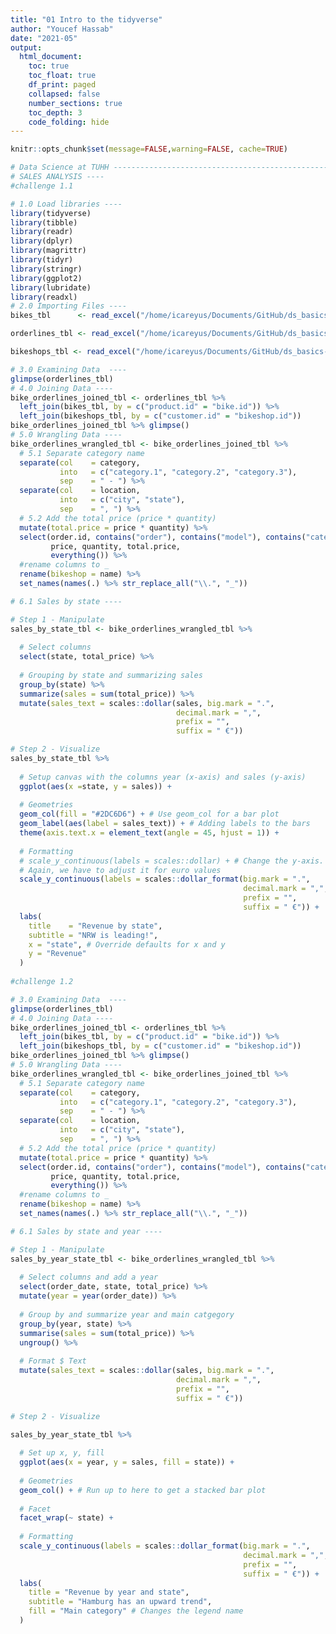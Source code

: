 ```yaml
---
title: "01 Intro to the tidyverse"
author: "Youcef Hassab"
date: "2021-05"
output:
  html_document:
    toc: true
    toc_float: true
    df_print: paged
    collapsed: false
    number_sections: true
    toc_depth: 3
    code_folding: hide
---
```


```r
knitr::opts_chunk$set(message=FALSE,warning=FALSE, cache=TRUE)
```
```r
# Data Science at TUHH ------------------------------------------------------
# SALES ANALYSIS ----
#challenge 1.1

# 1.0 Load libraries ----
library(tidyverse)
library(tibble)  
library(readr)     
library(dplyr)    
library(magrittr) 
library(tidyr)    
library(stringr)  
library(ggplot2)
library(lubridate)
library(readxl)
# 2.0 Importing Files ----
bikes_tbl      <- read_excel("/home/icareyus/Documents/GitHub/ds_basics-Clap-Trap1/01_tidyverse_files/ds_data/01_bike_sales/01_raw_data/bikes.xlsx")

orderlines_tbl <- read_excel("/home/icareyus/Documents/GitHub/ds_basics-Clap-Trap1/01_tidyverse_files/ds_data/01_bike_sales/01_raw_data/orderlines.xlsx")

bikeshops_tbl <- read_excel("/home/icareyus/Documents/GitHub/ds_basics-Clap-Trap1/01_tidyverse_files/ds_data/01_bike_sales/01_raw_data/bikeshops.xlsx")

# 3.0 Examining Data  ----
glimpse(orderlines_tbl)
# 4.0 Joining Data ----
bike_orderlines_joined_tbl <- orderlines_tbl %>%
  left_join(bikes_tbl, by = c("product.id" = "bike.id")) %>%
  left_join(bikeshops_tbl, by = c("customer.id" = "bikeshop.id"))
bike_orderlines_joined_tbl %>% glimpse()
# 5.0 Wrangling Data ----
bike_orderlines_wrangled_tbl <- bike_orderlines_joined_tbl %>%
  # 5.1 Separate category name
  separate(col    = category,
           into   = c("category.1", "category.2", "category.3"),
           sep    = " - ") %>%
  separate(col    = location,
           into   = c("city", "state"),
           sep    = ", ") %>%
  # 5.2 Add the total price (price * quantity) 
  mutate(total.price = price * quantity) %>%
  select(order.id, contains("order"), contains("model"), contains("category"),
         price, quantity, total.price,
         everything()) %>%
  #rename columns to _
  rename(bikeshop = name) %>%
  set_names(names(.) %>% str_replace_all("\\.", "_"))

# 6.1 Sales by state ----

# Step 1 - Manipulate
sales_by_state_tbl <- bike_orderlines_wrangled_tbl %>%
  
  # Select columns
  select(state, total_price) %>%
  
  # Grouping by state and summarizing sales
  group_by(state) %>% 
  summarize(sales = sum(total_price)) %>%
  mutate(sales_text = scales::dollar(sales, big.mark = ".", 
                                     decimal.mark = ",", 
                                     prefix = "", 
                                     suffix = " €"))

# Step 2 - Visualize
sales_by_state_tbl %>%
  
  # Setup canvas with the columns year (x-axis) and sales (y-axis)
  ggplot(aes(x =state, y = sales)) +
  
  # Geometries
  geom_col(fill = "#2DC6D6") + # Use geom_col for a bar plot
  geom_label(aes(label = sales_text)) + # Adding labels to the bars
  theme(axis.text.x = element_text(angle = 45, hjust = 1)) +
  
  # Formatting
  # scale_y_continuous(labels = scales::dollar) + # Change the y-axis. 
  # Again, we have to adjust it for euro values
  scale_y_continuous(labels = scales::dollar_format(big.mark = ".", 
                                                    decimal.mark = ",", 
                                                    prefix = "", 
                                                    suffix = " €")) +
  labs(
    title    = "Revenue by state",
    subtitle = "NRW is leading!",
    x = "state", # Override defaults for x and y
    y = "Revenue"
  )
  
#challenge 1.2

# 3.0 Examining Data  ----
glimpse(orderlines_tbl)
# 4.0 Joining Data ----
bike_orderlines_joined_tbl <- orderlines_tbl %>%
  left_join(bikes_tbl, by = c("product.id" = "bike.id")) %>%
  left_join(bikeshops_tbl, by = c("customer.id" = "bikeshop.id"))
bike_orderlines_joined_tbl %>% glimpse()
# 5.0 Wrangling Data ----
bike_orderlines_wrangled_tbl <- bike_orderlines_joined_tbl %>%
  # 5.1 Separate category name
  separate(col    = category,
           into   = c("category.1", "category.2", "category.3"),
           sep    = " - ") %>%
  separate(col    = location,
           into   = c("city", "state"),
           sep    = ", ") %>%
  # 5.2 Add the total price (price * quantity) 
  mutate(total.price = price * quantity) %>%
  select(order.id, contains("order"), contains("model"), contains("category"),
         price, quantity, total.price,
         everything()) %>%
  #rename columns to _
  rename(bikeshop = name) %>%
  set_names(names(.) %>% str_replace_all("\\.", "_"))

# 6.1 Sales by state and year ----

# Step 1 - Manipulate
sales_by_year_state_tbl <- bike_orderlines_wrangled_tbl %>%
  
  # Select columns and add a year
  select(order_date, state, total_price) %>%
  mutate(year = year(order_date)) %>%
  
  # Group by and summarize year and main catgegory
  group_by(year, state) %>%
  summarise(sales = sum(total_price)) %>%
  ungroup() %>%
  
  # Format $ Text
  mutate(sales_text = scales::dollar(sales, big.mark = ".", 
                                     decimal.mark = ",", 
                                     prefix = "", 
                                     suffix = " €"))

# Step 2 - Visualize

sales_by_year_state_tbl %>%
  
  # Set up x, y, fill
  ggplot(aes(x = year, y = sales, fill = state)) +
  
  # Geometries
  geom_col() + # Run up to here to get a stacked bar plot
  
  # Facet
  facet_wrap(~ state) +
  
  # Formatting
  scale_y_continuous(labels = scales::dollar_format(big.mark = ".", 
                                                    decimal.mark = ",", 
                                                    prefix = "", 
                                                    suffix = " €")) +
  labs(
    title = "Revenue by year and state",
    subtitle = "Hamburg has an upward trend",
    fill = "Main category" # Changes the legend name
  )
```
